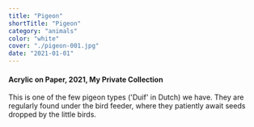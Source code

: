 ```yaml
---
title: "Pigeon"
shortTitle: "Pigeon"
category: "animals"
color: "white"
cover: "./pigeon-001.jpg"
date: "2021-01-01"
---
```


#### Acrylic on Paper, 2021, My Private Collection

This is one of the few pigeon types ('Duif' in Dutch) we have. They are regularly found under the bird feeder, where they patiently await seeds dropped by the little birds.